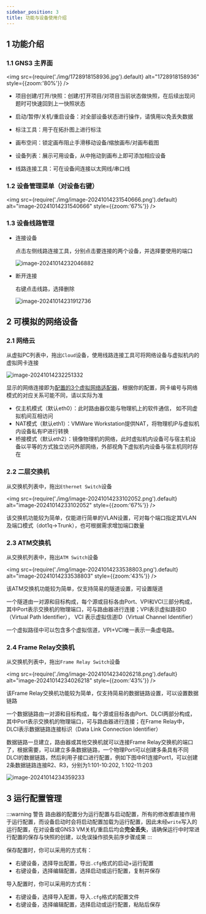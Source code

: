 ```yaml
---
sidebar_position: 3
title: 功能与设备使用介绍
---
```


## 1 功能介绍

### 1.1 GNS3 主界面

  <img src={require('./img/1728918158936.jpg').default} alt="1728918158936" style={{zoom:'80%'}} />

  * 项目创建/打开/快照：创建/打开项目/对项目当前状态做快照，在后续出现问题时可快速回到上一快照状态

  * 启动/暂停/关机/重启设备：对全部设备状态进行操作，请慎用以免丢失数据

  * 标注工具：用于在拓扑图上进行标注

  * 画布空间：锁定画布阻止手滑移动设备/缩放画布/对画布截图

  * 设备列表：展示可用设备，从中拖动到画布上即可添加相应设备

  * 线路连接工具：可在设备间连接以太网线/串口线

### 1.2 设备管理菜单（对设备右键）

  <img src={require('./img/image-20241014231540666.png').default} alt="image-20241014231540666" style={{zoom:'67%'}} />

### 1.3 设备线路管理

* 连接设备

  点击左侧线路连接工具，分别点击要连接的两个设备，并选择要使用的端口

  ![image-20241014232046882](img\image-20241014232046882.png)

* 断开连接

  右键点击线路，选择删除

  ![image-20241014231912736](img\image-20241014231912736.png)

## 2 可模拟的网络设备

### 2.1 网络云

  从虚拟PC列表中，拖出`Cloud`设备，使用线路连接工具可将网络设备与虚拟机内的虚拟网卡连接

  ![image-20241014232251332](img\image-20241014232251332.png)

  显示的网络连接即为[配置的3个虚拟网络适配器](https://zjucomp.net/docs/GNS3/VM-VMware#3-%E9%85%8D%E7%BD%AEgns3%E8%99%9A%E6%8B%9F%E6%9C%BA)，根据你的配置，网卡编号与网络模式的对应关系可能不同，请以实际为准

  * 仅主机模式（默认eth0）：此时路由器仅能与物理机上的软件通信， 如不同虚拟机间互相访问
  * NAT模式（默认eth1）：VMWare Workstation提供NAT，将物理机IP与虚拟机内设备私有IP进行转换
  * 桥接模式（默认eth2）：镜像物理机的网络，此时虚拟机内设备可与宿主机设备以平等的方式独立访问外部网络，外部视角下虚拟机内设备与宿主机同时存在

### 2.2 二层交换机

  从交换机列表中，拖出`Ethernet Switch`设备

  <img src={require('./img/image-20241014233102052.png').default} alt="image-20241014233102052" style={{zoom:'67%'}} />

  该交换机功能较为简单，仅能进行简单的VLAN设置，可对每个端口指定其VLAN及端口模式（dot1q→Trunk），也可根据需求增加端口数量

### 2.3 ATM交换机

  从交换机列表中，拖出`ATM Switch`设备

  <img src={require('./img/image-20241014233538803.png').default} alt="image-20241014233538803" style={{zoom:'43%'}} />

  该ATM交换机功能较为简单，仅支持简易的隧道设置，可设置隧道

  一个隧道由一对源和目标构成，每个源或目标各由Port、VPI和VCI三部分构成，其中Port表示交换机的物理端口，可与路由器进行连接；VPI表示虚拟路径ID（Virtual Path  Identifier）， VCI 表示虚拟信道ID（Virtual Channel Identifier）

  一个虚拟路径中可以包含多个虚拟信道，VPI+VCI唯一表示一条虚电路。

### 2.4 Frame Relay交换机

  从交换机列表中，拖出`Frame Relay Switch`设备

  <img src={require('./img/image-20241014234026218.png').default} alt="image-20241014234026218" style={{zoom:'43%'}} />

  该Frame Relay交换机功能较为简单，仅支持简易的数据链路设置，可以设置数据链路

  一个数据链路由一对源和目标构成，每个源或目标各由Port、DLCI两部分构成，其中Port表示交换机的物理端口，可与路由器进行连接；在Frame Relay中，DLCI表示数据链路连接标识（Data Link Connection Identifier）

  数据链路一旦建立，路由器或其他交换机就可以连接Frame Relay交换机的端口了，根据需要，可以建立多条数据链路，一个物理Port可以创建多条具有不同DLCI的数据链路，然后利用子接口进行配置，例如下图中R1连接Port1，可以创建2条数据链路连接R2、R3，分别为1:101-10:202, 1:102-11:203

  ![image-20241014234359233](img\image-20241014234359233.png)

## 3 运行配置管理

:::warning 警告
路由器的配置分为运行配置与启动配置，所有的修改都直接作用于运行配置，而设备启动时会将启动配置加载为运行配置，因此未经`write`写入的运行配置，在对设备或GNS3 VM关机/重启后均会**完全丢失**，请确保运行中时常进行配置的保存与快照的创建，以免误操作损失前序步骤成果
:::

保存配置时，你可以采用的方式有：

* 右键设备，选择导出配置，导出`.cfg`格式的启动+运行配置
* 右键设备，选择编辑配置，选择启动或运行配置，复制并保存

导入配置时，你可以采用的方式有：

* 右键设备，选择导入配置，导入`.cfg`格式的配置文件
* 右键设备，选择编辑配置，选择启动或运行配置，粘贴后保存